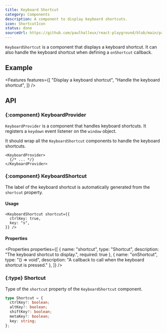 ```yaml
---
title: Keyboard Shortcut
category: Components
description: A component to display keyboard shortcuts.
icon: ShortcutIcon
status: done
sourceUrl: https://github.com/paulhalleux/react-playground/blob/main/packages/playground/src/components/KeyboardShortcut/KeyboardShortcut.tsx
---
```


`KeyboardShortcut` is a component that displays a keyboard shortcut. It can also handle the keyboard shortcut when defining a `onShortcut` callback.

## Example

<Example name="KeyboardShortcut" highlight="10-19" />

<Features features={[
  "Display a keyboard shortcut",
  "Handle the keyboard shortcut",
]} />

## API

### \{:component} KeyboardProvider

`KeyboardProvider` is a component that handles keyboard shortcuts. It registers a `keydown` event listener on the `window` object.

It should wrap all the `KeyboardShortcut` components to handle the keyboard shortcuts.

```tsx
<KeyboardProvider>
  {/* ... */}
</KeyboardProvider>
```

### \{:component} KeyboardShortcut

The label of the keyboard shortcut is automatically generated from the `shortcut` property.

#### Usage

```tsx
<KeyboardShortcut shortcut={{
  ctrlKey: true,
  key: "s",
}} />
```

#### Properties

<Properties properties={[
  { name: "shortcut", type: "Shortcut", description: "The keyboard shortcut to display.", required: true },
  { name: "onShortcut", type: "() => void", description: "A callback to call when the keyboard shortcut is pressed." },
]} />

### \{:type} Shortcut

Type of the `shortcut` property of the `KeyboardShortcut` component.

```ts
type Shortcut = {
  ctrlKey?: boolean;
  altKey?: boolean;
  shiftKey?: boolean;
  metaKey?: boolean;
  key: string;
};
```